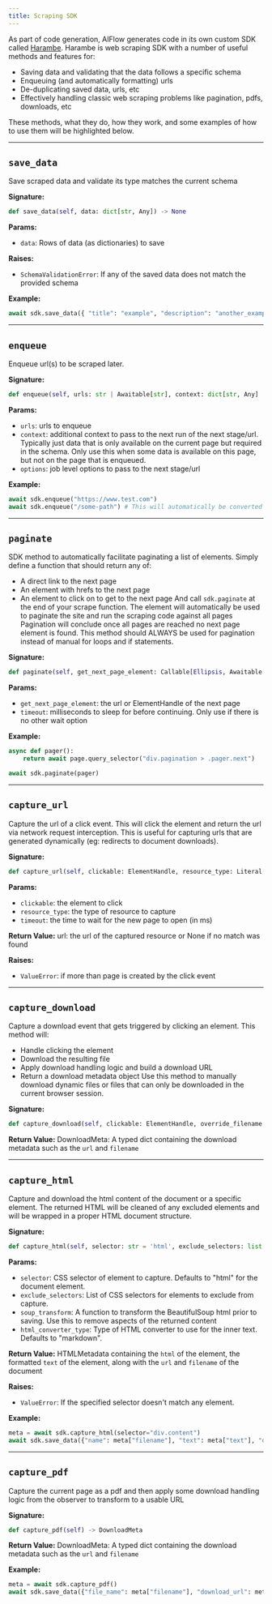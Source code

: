 ```yaml
---
title: Scraping SDK
---
```


As part of code generation, AIFlow generates code in its own custom SDK called [Harambe](https://github.com/AIFlow-agent/harambe).
Harambe is web scraping SDK with a number of useful methods and features for:
- Saving data and validating that the data follows a specific schema
- Enqueuing (and automatically formatting) urls
- De-duplicating saved data, urls, etc
- Effectively handling classic web scraping problems like pagination, pdfs, downloads, etc

These methods, what they do, how they work, and some examples of how to use them will be highlighted below.

---

## `save_data`
Save scraped data and validate its type matches the current schema

**Signature:**
```python
def save_data(self, data: dict[str, Any]) -> None
```
**Params:**
- `data`: Rows of data (as dictionaries) to save




**Raises:**
- `SchemaValidationError`: If any of the saved data does not match the provided schema


**Example:**
```python
await sdk.save_data({ "title": "example", "description": "another_example" })
```
---

## `enqueue`
Enqueue url(s) to be scraped later.

**Signature:**
```python
def enqueue(self, urls: str | Awaitable[str], context: dict[str, Any] | None = None, options: dict[str, Any] | None = None) -> None
```
**Params:**
- `urls`: urls to enqueue
- `context`: additional context to pass to the next run of the next stage/url. Typically just data that is only available on the current page but required in the schema. Only use this when some data is available on this page, but not on the page that is enqueued.
- `options`: job level options to pass to the next stage/url






**Example:**
```python
await sdk.enqueue("https://www.test.com")
await sdk.enqueue("/some-path") # This will automatically be converted into an absolute url
```
---

## `paginate`
SDK method to automatically facilitate paginating a list of elements.
Simply define a function that should return any of:
- A direct link to the next page
- An element with hrefs to the next page
- An element to click on to get to the next page
And call `sdk.paginate` at the end of your scrape function. The element will automatically be used to paginate the site and run the scraping code against all pages
Pagination will conclude once all pages are reached no next page element is found.
This method should ALWAYS be used for pagination instead of manual for loops and if statements.

**Signature:**
```python
def paginate(self, get_next_page_element: Callable[Ellipsis, Awaitable[str | playwright.async_api._generated.ElementHandle | None]], timeout: int = 2000) -> None
```
**Params:**
- `get_next_page_element`: the url or ElementHandle of the next page
- `timeout`: milliseconds to sleep for before continuing. Only use if there is no other wait option






**Example:**
```python
async def pager():
    return await page.query_selector("div.pagination > .pager.next")

await sdk.paginate(pager)
```
---

## `capture_url`
Capture the url of a click event. This will click the element and return the url
via network request interception. This is useful for capturing urls that are
generated dynamically (eg: redirects to document downloads).

**Signature:**
```python
def capture_url(self, clickable: ElementHandle, resource_type: Literal[document, stylesheet, image, media, font, script, texttrack, xhr, fetch, eventsource, websocket, manifest, other, *] = 'document', timeout: int | None = 10000) -> str | None
```
**Params:**
- `clickable`: the element to click
- `resource_type`: the type of resource to capture
- `timeout`: the time to wait for the new page to open (in ms)


**Return Value:**
url: the url of the captured resource or None if no match was found

**Raises:**
- `ValueError`: if more than page is created by the click event



---

## `capture_download`
Capture a download event that gets triggered by clicking an element. This method will:
- Handle clicking the element
- Download the resulting file
- Apply download handling logic and build a download URL
- Return a download metadata object
Use this method to manually download dynamic files or files that can only be downloaded in the current browser session.

**Signature:**
```python
def capture_download(self, clickable: ElementHandle, override_filename: str | None = None, override_url: str | None = None, timeout: float | None = None) -> DownloadMeta
```


**Return Value:**
DownloadMeta: A typed dict containing the download metadata such as the `url` and `filename`




---

## `capture_html`
Capture and download the html content of the document or a specific element.
The returned HTML will be cleaned of any excluded elements and will be wrapped in a proper HTML document structure.

**Signature:**
```python
def capture_html(self, selector: str = 'html', exclude_selectors: list[str] | None = None, soup_transform: Callable[BeautifulSoup, None] | None = None, html_converter_type: Literal[markdown, text] = 'markdown') -> HTMLMetadata
```
**Params:**
- `selector`: CSS selector of element to capture. Defaults to "html" for the document element.
- `exclude_selectors`: List of CSS selectors for elements to exclude from capture.
- `soup_transform`: A function to transform the BeautifulSoup html prior to saving. Use this to remove aspects of the returned content
- `html_converter_type`: Type of HTML converter to use for the inner text. Defaults to "markdown".


**Return Value:**
HTMLMetadata containing the `html` of the element, the formatted `text` of the element, along with the `url` and `filename` of the document

**Raises:**
- `ValueError`: If the specified selector doesn't match any element.


**Example:**
```python
meta = await sdk.capture_html(selector="div.content")
await sdk.save_data({"name": meta["filename"], "text": meta["text"], "download_url": meta["url"]})
```
---

## `capture_pdf`
Capture the current page as a pdf and then apply some download handling logic
from the observer to transform to a usable URL

**Signature:**
```python
def capture_pdf(self) -> DownloadMeta
```


**Return Value:**
DownloadMeta: A typed dict containing the download metadata such as the `url` and `filename`



**Example:**
```python
meta = await sdk.capture_pdf()
await sdk.save_data({"file_name": meta["filename"], "download_url": meta["url"]})
```

